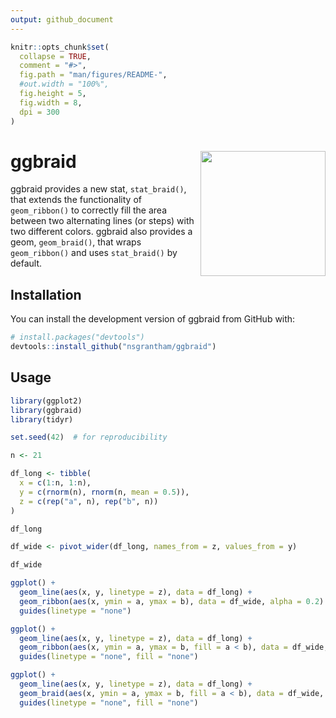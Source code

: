 ```yaml
---
output: github_document
---
```


<!-- README.md is generated from README.Rmd. Please edit that file -->

```r
knitr::opts_chunk$set(
  collapse = TRUE,
  comment = "#>",
  fig.path = "man/figures/README-",
  #out.width = "100%",
  fig.height = 5,
  fig.width = 8,
  dpi = 300
)
```

# ggbraid <img src="man/figures/logo.png" align="right" width="200" style="float:right; width:200px;" />

<!-- badges: start -->
<!-- badges: end -->

ggbraid provides a new stat, `stat_braid()`, that extends the functionality of `geom_ribbon()` to correctly fill the area between two alternating lines (or steps) with two different colors. ggbraid also provides a geom, `geom_braid()`, that wraps `geom_ribbon()` and uses `stat_braid()` by default.

## Installation

You can install the development version of ggbraid from GitHub with:

``` r
# install.packages("devtools")
devtools::install_github("nsgrantham/ggbraid")
```

## Usage

```r
library(ggplot2)
library(ggbraid)
library(tidyr)

set.seed(42)  # for reproducibility

n <- 21

df_long <- tibble(
  x = c(1:n, 1:n),
  y = c(rnorm(n), rnorm(n, mean = 0.5)),
  z = c(rep("a", n), rep("b", n))
)

df_long
```

```r
df_wide <- pivot_wider(df_long, names_from = z, values_from = y)

df_wide
```

```r
ggplot() +
  geom_line(aes(x, y, linetype = z), data = df_long) +
  geom_ribbon(aes(x, ymin = a, ymax = b), data = df_wide, alpha = 0.2) + 
  guides(linetype = "none")
```

```r
ggplot() +
  geom_line(aes(x, y, linetype = z), data = df_long) +
  geom_ribbon(aes(x, ymin = a, ymax = b, fill = a < b), data = df_wide, alpha = 0.6) +
  guides(linetype = "none", fill = "none")
```

```r
ggplot() +
  geom_line(aes(x, y, linetype = z), data = df_long) +
  geom_braid(aes(x, ymin = a, ymax = b, fill = a < b), data = df_wide, alpha = 0.6) +
  guides(linetype = "none", fill = "none")
```
